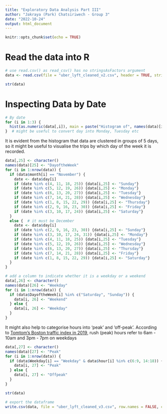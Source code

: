 ```yaml
---
title: "Exploratory Data Analysis Part III"
author: "Jakraya (Park) Chatsiriwech - Group 3"
date: "2022-10-24"
output: html_document
---
```


```r
knitr::opts_chunk$set(echo = TRUE)
```

# Read the data into R

```r
# use read.csv() as read_csv() has no stringsAsFactors argument
data <- read.csv(file = "uber_lyft_cleaned_v2.csv", header = TRUE, stringsAsFactors = TRUE)

str(data)
```

# Inspecting Data by Date

```r
# By date
for (i in 1:3) {
  hist(as.numeric(data[,i]), main = paste("Histogram of", names(data)[i], sep = " "))
}  # might be useful to convert day into Monday, Tuesday etc
```

It is evident from the histogram that data are clustered in groups of 5 days, so it might be useful to visualise the trips by which day of the week it is recorded.

```r
data[,25] <- character()
names(data)[25] <- "DayoftheWeek"
for (i in 1:nrow(data)) {
  if (data$month[i] == "November") {
    date <- data$day[i]
    if (date %in% c(4, 11, 18, 25)) {data[i,25] <- "Sunday"}
    if (date %in% c(5, 12, 19, 26)) {data[i,25] <- "Monday"}
    if (date %in% c(6, 13, 20, 27)) {data[i,25] <- "Tuesday"}
    if (date %in% c(7, 14, 21, 28)) {data[i,25] <- "Wednesday"}
    if (date %in% c(1, 8, 15, 22, 29)) {data[i,25] <- "Thursday"}
    if (date %in% c(2, 9, 16, 23, 30)) {data[i,25] <- "Friday"}
    if (date %in% c(3, 10, 17, 24)) {data[i,25] <- "Saturday"}
  }
  else {  # it must be December
    date <- data$day[i]
    if (date %in% c(2, 9, 16, 23, 30)) {data[i,25] <- "Sunday"}
    if (date %in% c(3, 10, 17, 24, 31)) {data[i,25] <- "Monday"}
    if (date %in% c(4, 11, 18, 25)) {data[i,25] <- "Tuesday"}
    if (date %in% c(5, 12, 19, 26)) {data[i,25] <- "Wednesday"}
    if (date %in% c(6, 13, 20, 27)) {data[i,25] <- "Thursday"}
    if (date %in% c(7, 14, 21, 28)) {data[i,25] <- "Friday"}
    if (date %in% c(1, 8, 15, 22, 29)) {data[i,25] <- "Saturday"}
  }
}

# add a column to indicate whether it is a weekday or a weekend
data[,26] <- character()
names(data)[26] <- "Weekday"
for (i in 1:nrow(data)) {
  if (data$DayoftheWeek[i] %in% c("Saturday", "Sunday")) {
    data[i, 26] <- "Weekend"
  } else {
    data[i, 26] <- "Weekday"
  }
}
```

It might also help to categorise hours into 'peak' and 'off-peak'.
According to [Tomtom's Boston traffic index in 2019](https://www.tomtom.com/traffic-index/boston-traffic/), rush (peak) hours refer to 6am - 10am and 3pm - 7pm on weekdays

```r
data[,27] <- character()
names(data)[27] <- "Peak"
for (i in 1:nrow(data)) {
  if (data$Weekday[i] == "Weekday" & data$hour[i] %in% c(6:9, 14:18)) {
    data[i, 27] <- "Peak"
  } else {
    data[i, 27] <- "Offpeak"
  }
}

str(data)

# export the dataframe
write.csv(data, file = "uber_lyft_cleaned_v3.csv", row.names = FALSE, col.names = TRUE)
```

